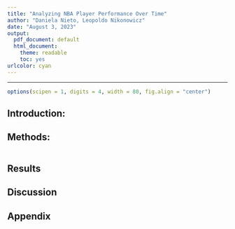 ---
title: "Analyzing NBA Player Performance Over Time"
author: "Daniela Nieto, Leopoldo Nikonowicz"
date: "August 3, 2023"
output:
  pdf_document: default
  html_document: 
    theme: readable
    toc: yes
urlcolor: cyan
---

***

```{r setup, echo = FALSE, message = FALSE, warning = FALSE}
options(scipen = 1, digits = 4, width = 80, fig.align = "center")
```

## Introduction:


## Methods:

```{r pressure, echo=FALSE}

```

## Results

## Discussion

## Appendix

